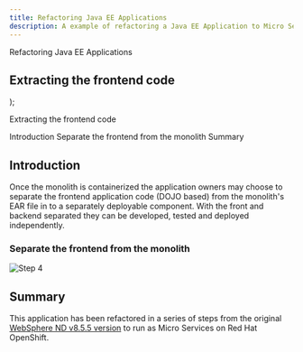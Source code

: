 ```yaml
---
title: Refactoring Java EE Applications
description: A example of refactoring a Java EE Application to Micro Services
---
```


  <span>
Refactoring Java EE Applications<br/> <h2>Extracting the frontend code</h2>
  </span>
);

<PageDescription>

Extracting the frontend code

</PageDescription>

<AnchorLinks small>
  <AnchorLink>Introduction</AnchorLink>
  <AnchorLink>Separate the frontend from the monolith</AnchorLink>
  <AnchorLink>Summary</AnchorLink>
</AnchorLinks>


## Introduction
Once the monolith is containerized the application owners may choose to separate the frontend application code (DOJO based) from the monolith's EAR file in to a separately deployable component. With the front and backend separated they can be developed, tested and deployed independently.

### Separate the frontend from the monolith

  ![Step 4](images/step4.png)



## Summary
This application has been refactored in a series of steps from the original [WebSphere ND v8.5.5 version](https://github.com/ibm-cloud-architecture/cloudpak-for-applications/tree/was855) to run as Micro Services on Red Hat OpenShift.
